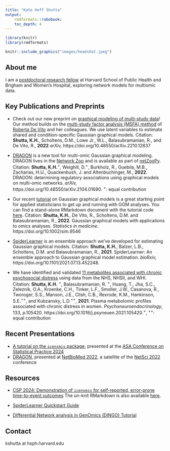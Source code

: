 ```yaml
---
title: "Kate Hoff Shutta"
output:
    rmdformats::robobook:
    toc_depth: 4
---
```

```R
library(knitr)
library(rmdformats)
```


```R
knitr::include_graphics("images/headshot.jpeg")
```

## About me

I am a [postdoctoral research fellow](https://connects.catalyst.harvard.edu/Profiles/display/Person/202432) at Harvard School of Public Health and Brigham and Women's Hospital, exploring network models for multiomic data.

## Key Publications and Preprints

+ Check out our new preprint on [graphical modeling of multi-study data](https://arxiv.org/abs/2210.12837){target="_blank"}! Our method builds on the [multi-study factor analysis (MSFA) method ](https://doi.org/10.1111/biom.12974){target="_blank"} of [Roberta De Vito](https://rdevito.github.io/web/){target="_blank"} and her colleagues. We use latent variables to estimate shared and condition-specific Gaussian graphical models. Citation: **Shutta, K.H.**, Scholtens, D.M., Lowe Jr., W.L., Balasubramanian, R., and De Vito, R., **2022** 
*arXiv,* https://doi.org/10.48550/arXiv.2210.12837
+ [DRAGON](https://arxiv.org/abs/2104.01690){target="_blank"} is a new tool for multi-omic Gaussian graphical modeling. DRAGON lives in the [Network Zoo](https://netzoo.github.io/){target="_blank"} and is available as part of [netZooPy](https://netzoopy.readthedocs.io/en/latest/){target="_blank"}. Citation: **Shutta, K.H.**^+^, Weighill, D.^+^, Burkholz, R., Guebila, M.B., Zacharias, H.U., Quackenbush, J. and Altenbuchinger, M., **2022**. DRAGON: determining regulatory associations using graphical models on multi-omic networks. *arXiv,* https://doi.org/10.48550/arXiv.2104.01690. ^+^: equal contribution

+ Our recent [tutorial](https://onlinelibrary.wiley.com/doi/10.1002/sim.9546){target="_blank"} on Gaussian graphical models is a great starting point for applied statisticians to get up and running with GGM analyses. You can find a stand-alone RMarkdown document with the tutorial code [here](https://github.com/katehoffshutta/ggmTutorial){target="_blank"}. Citation: **Shutta, K.H.**, De Vito, R., Scholtens, D.M. and Balasubramanian, R., **2022**. Gaussian graphical models with applications to omics analyses. *Statistics in medicine.* https://doi.org/10.1002/sim.9546

+ [SpiderLearner](https://doi.org/10.1101/2021.07.13.452248){target="_blank"} is an ensemble approach we've developed for estimating Gaussian graphical models. Citation: **Shutta, K.H.**, Balzer, L.B., Scholtens, D.M. and Balasubramanian, R., **2021**. SpiderLearner: An ensemble approach to Gaussian graphical model estimation. *bioRxiv,* https://doi.org/10.1101/2021.07.13.452248.

+ We have identified and validated [11 metabolites associated with chronic psychosocial distress](https://doi.org/10.1016/j.psyneuen.2021.105420){target="_blank"} using data from the NHS, NHSII, and WHI. Citation: **Shutta, K.H.** ^+^, Balasubramanian, R. ^+^, Huang, T., Jha, S.C., Zeleznik, O.A., Kroenke, C.H., Tinker, L.F., Smoller, J.W., Casanova, R., Tworoger, S.S., Manson, J.E., Clish, C.B., Rexrode, K.M., Hankinson, S.E.^++^, and Kubzansky, L.D.^++^, **2021**. Plasma metabolomic profiles associated with chronic distress in women. *Psychoneuroendocrinology*, 133, p.105420. https://doi.org/10.1016/j.psyneuen.2021.105420.^+^, ^++^: equal contribution

## Recent Presentations

+ [A tutorial on the `icensmis` package](https://katehoffshutta.github.io/presentations/2024_CSP_Tutorial_Slides.pdf){target="_blank"}, presented at the [ASA Conference on Statistical Practice 2024](https://ww2.amstat.org/meetings/csp/2024/){target="_blank"}
+ [DRAGON](https://katehoffshutta.github.io/presentations/20220722_NetBioMed_DRAGON.pdf){target="_blank"}, presented at [NetBioMed 2022](https://sites.google.com/channing.harvard.edu/netbiomed2022){target="_blank"}, a satellite of the [NetSci 2022](https://netsci2022.net/){target="_blank"} conference 

## Resources 

+ [CSP 2024: Demonstration of `icensmis` for self-reported, error-prone time-to-event outcomes](https://katehoffshutta.github.io/web/icensmis/20240229_CSP_selfreports.html){target="_blank"} The un-knit RMarkdown is also available [here](https://katehoffshutta.github.io/web/icensmis/20240229_CSP_selfreports.Rmd).

+ [SpiderLearner Quickstart Guide](https://katehoffshutta.github.io/web/SpiderLearner/SpiderLearnerQuickStart.html){target="_blank"}

+ [DIfferential Network analysis in GenOmics (DINGO) Tutorial](https://katehoffshutta.github.io/tutorials/20220311_dingoTutorial.html){target="_blank"}

## Contact

kshutta at hsph.harvard.edu
